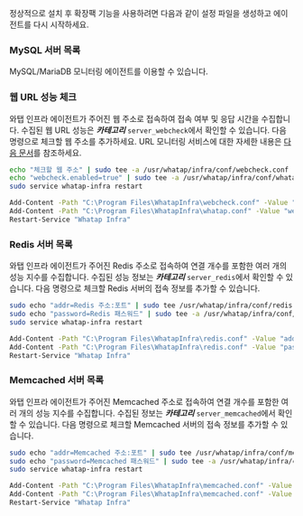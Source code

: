 정상적으로 설치 후 확장팩 기능을 사용하려면 다음과 같이 설정 파일을 생성하고 에이전트를 다시 시작하세요.

### MySQL 서버 목록

MySQL/MariaDB 모니터링 에이전트를 이용할 수 있습니다.

### 웹 URL 성능 체크

와탭 인프라 에이전트가 주어진 웹 주소로 접속하여 접속 여부 및 응답 시간을 수집합니다. 수집된 웹 URL 성능은 ***카테고리*** `server_webcheck`에서 확인할 수 있습니다. 다음 명령으로 체크할 웹 주소를 추가하세요. URL 모니터링 서비스에 대한 자세한 내용은 [다음 문서](../url/url-intro)를 참조하세요.

<Tabs>
<TabItem value="lxs" label="Linux Shell">

```bash title=SH
echo "체크할 웹 주소" | sudo tee -a /usr/whatap/infra/conf/webcheck.conf
echo "webcheck.enabled=true" | sudo tee -a /usr/whatap/infra/conf/whatap.conf
sudo service whatap-infra restart
```

</TabItem>
<TabItem value="wps" label="Windows Powershell">

```bash title=SH
Add-Content -Path "C:\Program Files\WhatapInfra\webcheck.conf" -Value "체크할 웹 주소"
Add-Content -Path "C:\Program Files\WhatapInfra\whatap.conf" -Value "webcheck.enabled=true"
Restart-Service "Whatap Infra"
```

</TabItem>
</Tabs>

<!-- 

아래는 필드명 관련 컨펌 후 추가 예정 .. 현재 수정 임시로 남겨둠

:::caution

***이벤트 발생 조건***과 ***이벤트 대상 필터링***에서 ***선택 입력*** 모드를 선택한 상태에서 마침표(.)가 2개 이상인 필드 또는 태그 이름을 선택했다면 ***직접 입력*** 모드를 선택한 다음 `${필드 또는 태그 이름}`과 같은 형식으로 묶어서 입력해야 합니다.

예를 들어 `webcheck.ping.status_code` 필드 이름과 연산자는 `!=`, 값은 `200`을 입력할 경우, ***직접 입력*** 모드를 선택한 다음 `${webcheck.ping.status_code} != 200`으로 직접 입력하세요.

:::

:::note

**필드명 규칙**

필드명에 마침표(*.*)가 2개 이상 포함된 경우 다음과 같이 입력해 주세요.

> 예시, `webcheck.ping.status_code` → `${webcheck.ping.status_code}`

:::

-->

### Redis 서버 목록

와탭 인프라 에이전트가 주어진 Redis 주소로 접속하여 연결 개수를 포함한 여러 개의 성능 지수를 수집합니다. 수집된 성능 정보는 ***카테고리*** `server_redis`에서 확인할 수 있습니다. 다음 명령으로 체크할 Redis 서버의 접속 정보를 추가할 수 있습니다.

<Tabs>
<TabItem value="lxs2" label="Linux Shell">

```bash title=SH
sudo echo "addr=Redis 주소:포트" | sudo tee /usr/whatap/infra/conf/redis.conf
sudo echo "password=Redis 패스워드" | sudo tee -a /usr/whatap/infra/conf/redis.conf
sudo service whatap-infra restart
```

</TabItem>
<TabItem value="wps2" label="Windows Powershell">

```bash title=SH
Add-Content -Path "C:\Program Files\WhatapInfra\redis.conf" -Value "addr=Redis 주소:포트"
Add-Content -Path "C:\Program Files\WhatapInfra\redis.conf" -Value "password=Redis 패스워드"
Restart-Service "Whatap Infra"
```

</TabItem>
</Tabs>

### Memcached 서버 목록

와탭 인프라 에이전트가 주어진 Memcached 주소로 접속하여 연결 개수를 포함한 여러 개의 성능 지수를 수집합니다. 수집된 정보는 ***카테고리*** `server_memcached`에서 확인할 수 있습니다. 다음 명령으로 체크할 Memcached 서버의 접속 정보를 추가할 수 있습니다.

<Tabs>
<TabItem value="lxs3" label="Linux Shell">

```bash title=SH
sudo echo "addr=Memcached 주소:포트" | sudo tee /usr/whatap/infra/conf/memcached.conf
sudo echo "password=Memcached 패스워드" | sudo tee -a /usr/whatap/infra/conf/memcached.conf
sudo service whatap-infra restart
```

</TabItem>
<TabItem value="wps3" label="Windows Powershell">

```bash title=SH
Add-Content -Path "C:\Program Files\WhatapInfra\memcached.conf" -Value "addr=Memcached 주소"
Add-Content -Path "C:\Program Files\WhatapInfra\memcached.conf" -Value "password=Memcached 패스워드"
Restart-Service "Whatap Infra"
```

</TabItem>
</Tabs>
